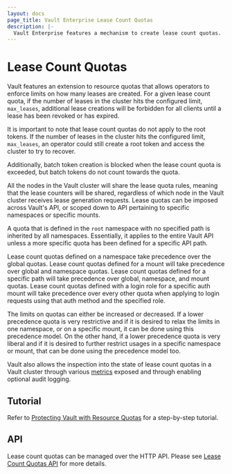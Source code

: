 ```yaml
---
layout: docs
page_title: Vault Enterprise Lease Count Quotas
description: |-
  Vault Enterprise features a mechanism to create lease count quotas.
---
```


# Lease Count Quotas

Vault features an extension to resource quotas that allows operators to enforce
limits on how many leases are created. For a given lease count quota, if the
number of leases in the cluster hits the configured limit, `max_leases`, additional
lease creations will be forbidden for all clients until a lease has been revoked
or has expired.

It is important to note that lease count quotas do not apply to the root tokens.
If the number of leases in the cluster hits the configured limit, `max_leases`,
an operator could still create a root token and access the cluster to try to recover.

Additionally, batch token creation is blocked when the lease count quota is
exceeded, but batch tokens do not count towards the quota.

All the nodes in the Vault cluster will share the lease quota rules, meaning that
the lease counters will be shared, regardless of which node in the Vault cluster
receives lease generation requests. Lease quotas can be imposed across Vault's API,
or scoped down to API pertaining to specific namespaces or specific mounts.

A quota that is defined in the `root` namespace with no specified path is inherited by all namespaces.
Essentially, it applies to the entire Vault API unless a more specific quota has been defined
for a specific API path.

Lease count quotas defined on a namespace take precedence over the global
quotas. Lease count quotas defined for a mount will take precedence over global
and namespace quotas. Lease count quotas defined for a specific path will take precedence
over global, namespace, and mount quotas. Lease count quotas defined with a login role for
a specific auth mount will take precedence over every other quota when applying to
login requests using that auth method and the specified role.

The limits on quotas can either be increased or decreased. If a lower precedence quota
is very restrictive and if it is desired to relax the limits in one namespace,
or on a specific mount, it can be done using this precedence model. On the
other hand, if a lower precedence quota is very liberal and if it is desired to
further restrict usages in a specific namespace or mount, that can be done
using the precedence model too.

Vault also allows the inspection into the state of lease count quotas in a Vault
cluster through various [metrics](/docs/internals/telemetry#Resource-Quota-Metrics)
exposed and through enabling optional audit logging.

## Tutorial

Refer to [Protecting Vault with Resource
Quotas](/vault/tutorials/operations/resource-quotas) for a
step-by-step tutorial.

## API

Lease count quotas can be managed over the HTTP API. Please see
[Lease Count Quotas API](/api-docs/system/lease-count-quotas) for more details.
